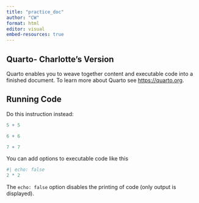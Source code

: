 ```yaml
---
title: "practice_doc"
author: "CW"
format: html
editor: visual
embed-resources: true
---
```


## Quarto- Charlotte's Version

Quarto enables you to weave together content and executable code into a finished document. To learn more about Quarto see <https://quarto.org>.

## Running Code

Do this instruction instead:

```r
5 + 5 

6 + 6

7 + 7
```

You can add options to executable code like this

```r
#| echo: false
2 * 2
```

The `echo: false` option disables the printing of code (only output is displayed).
